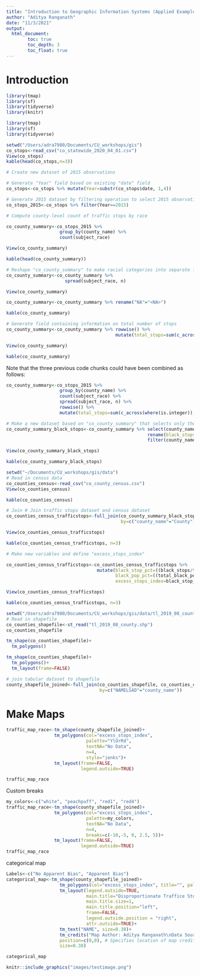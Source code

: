 ```yaml
---
title: "Introduction to Geographic Information Systems (Applied Example)"
author: "Aditya Ranganath"
date: "11/3/2021"
output: 
  html_document:
        toc: true
        toc_depth: 3
        toc_float: true
---
```

# Introduction 

```r
library(tmap)
library(sf)
library(tidyverse)
library(knitr)
```

```r
library(tmap)
library(sf)
library(tidyverse)
```

```r
setwd("/Users/adra7980/Documents/CU_workshops/gis")
co_stops<-read_csv("co_statewide_2020_04_01.csv")
View(co_stops)
kable(head(co_stops,n=3))
```

```r
# Create new dataset of 2015 observations

# Generate "Year" field based on existing "date" field
co_stops<-co_stops %>% mutate(Year=substr(co_stops$date, 1,4))

# Generate 2015 dataset by filtering operation to select 2015 observations
co_stops_2015<-co_stops %>% filter(Year==2015)
```

```r
# Compute county-level count of traffic stops by race

co_county_summary<-co_stops_2015 %>% 
                    group_by(county_name) %>% 
                    count(subject_race) 

View(co_county_summary)
```

```r
kable(head(co_county_summary))
```


```r
# Reshape "co_county_summary" to make racial categories into separate fields
co_county_summary<-co_county_summary %>% 
                      spread(subject_race, n)

View(co_county_summary)
```

```r
co_county_summary<-co_county_summary %>% rename("NA"="<NA>")
```

```r
kable(co_county_summary)
```

```r
# Generate field containing information on total number of stops
co_county_summary<-co_county_summary %>% rowwise() %>% 
                                         mutate(total_stops=sum(c_across(where(is.integer)), na.rm=TRUE)) 

View(co_county_summary)
```

```r
kable(co_county_summary)
```

Note that the three previous code chunks could have been combined as follows:

```r
co_county_summary<-co_stops_2015 %>% 
                    group_by(county_name) %>% 
                    count(subject_race) %>% 
                    spread(subject_race, n) %>%
                    rowwise() %>% 
                    mutate(total_stops=sum(c_across(where(is.integer)), na.rm=TRUE)) 
```


```r
# Make a new dataset based on "co_county_summary" that selects only the "county_name", "black", and "total_stops" variables, then renames "black" as "black_stops" (to avoid confusion with census measures), and then deletes the record in which "county_name" is "NA"
co_county_summary_black_stops<-co_county_summary %>% select(county_name, black, total_stops) %>% 
                                                     rename(black_stops=black) %>% 
                                                     filter(county_name!="NA")

View(co_county_summary_black_stops)
```

```r
kable(co_county_summary_black_stops)
```

```r
setwd("~/Documents/CU_workshops/gis/data")
# Read in census data
co_counties_census<-read_csv("co_county_census.csv") 
View(co_counties_census)
```

```r
kable(co_counties_census)
```

```r
# Join # Join traffic stops dataset and census dataset
co_counties_census_trafficstops<-full_join(co_county_summary_black_stops, co_counties_census,
                                           by=c("county_name"="County"))

View(co_counties_census_trafficstops)
```

```r
kable(co_counties_census_trafficstops, n=3)
```

```r
# Make new variables and define "excess_stops_index"

co_counties_census_trafficstops<-co_counties_census_trafficstops %>% 
                                  mutate(black_stop_pct=((black_stops/total_stops)*100),
                                         black_pop_pct=((total_black_pop_over17/total_pop_over17)*100),
                                         excess_stops_index=black_stop_pct-black_pop_pct)

View(co_counties_census_trafficstops)
```

```r
kable(co_counties_census_trafficstops, n=3)
```

```r
setwd("/Users/adra7980/Documents/CU_workshops/gis/data/tl_2019_08_county")
# Read in shapefile
co_counties_shapefile<-st_read("tl_2019_08_county.shp")
co_counties_shapefile
```

```r
tm_shape(co_counties_shapefile)+
  tm_polygons()
```


```r
tm_shape(co_counties_shapefile)+
  tm_polygons()+
  tm_layout(frame=FALSE)
```


```r
# join tabular dataset to shapefile
county_shapefile_joined<-full_join(co_counties_shapefile, co_counties_census_trafficstops, 
                                   by=c("NAMELSAD"="county_name"))
```
 
# Make Maps 

```r
traffic_map_race<-tm_shape(county_shapefile_joined)+
                  tm_polygons(col="excess_stops_index", 
                              palette="YlOrRd", 
                              textNA="No Data", 
                              n=4, 
                              style="jenks")+
                  tm_layout(frame=FALSE, 
                            legend.outside=TRUE)

traffic_map_race
```

Custom breaks

```r
my_colors<-c("white", "peachpuff", "red1", "red4")
traffic_map_race<-tm_shape(county_shapefile_joined)+
                  tm_polygons(col="excess_stops_index", 
                              palette=my_colors, 
                              textNA="No Data", 
                              n=4, 
                              breaks=c(-10,-5, 0, 2.5, 5))+
                  tm_layout(frame=FALSE, 
                            legend.outside=TRUE)
traffic_map_race
```


categorical map
```r
Labels<-c("No Apparent Bias", "Apparent Bias")
categorical_map<-tm_shape(county_shapefile_joined)+
                    tm_polygons(col="excess_stops_index", title="", pal=c("white", "orangered1"), labels=Labels, breaks=c(-10, 0,10), textNA="No Data")+
                    tm_layout(legend.outside=TRUE, 
                              main.title="Disproportionate Traffice Stops of Black Drivers in Colorado, by County\n(Using Black Share of Over-17 County Population Share as Baseline) ",
                              main.title.size=1,
                              main.title.position="left",
                              frame=FALSE, 
                              legend.outside.position = "right", 
                              attr.outside=TRUE)+
                    tm_text("NAME", size=0.38)+
                    tm_credits("Map Author: Aditya Ranganath\nData Sources: 2015 ACS, Stanford Open Policing Project ", # Sets text for map credits
                    position=c(0,0), # Specifies location of map credits
                    size=0.38)    

categorical_map
```



```r
knitr::include_graphics("images/testimage.png")
```


